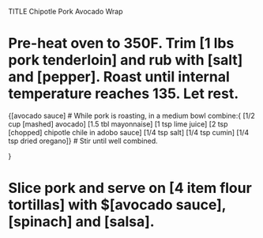TITLE Chipotle Pork Avocado Wrap

# Pre-heat oven to 350F. Trim [1 lbs pork tenderloin] and rub with [salt] and [pepper]. Roast until internal temperature reaches 135. Let rest.

{[avocado sauce]
# While pork is roasting, in a medium bowl combine:{ [1/2 cup [mashed] avocado] [1.5 tbl mayonnaise] [1 tsp lime juice]  [2 tsp [chopped] chipotle chile in adobo sauce]  [1/4 tsp salt] [1/4 tsp cumin] [1/4 tsp dried oregano]} 
# Stir until well combined.

}

# Slice pork and serve on [4 item flour tortillas] with $[avocado sauce], [spinach] and [salsa].
